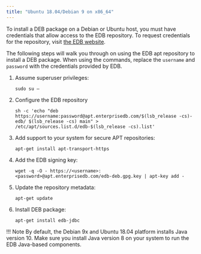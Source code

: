 ```yaml
---
title: "Ubuntu 18.04/Debian 9 on x86_64"
---
```


To install a DEB package on a Debian or Ubuntu host, you must have credentials that allow access to the EDB repository. To request credentials for the repository, visit [the EDB website](https://www.enterprisedb.com/repository-access-request).

The following steps will walk you through on using the EDB apt repository to install a DEB package. When using the commands, replace the `username` and `password` with the credentials provided by EDB.

1.  Assume superuser privileges:

    ```text
    sudo su –
    ```

2.  Configure the EDB repository

    ```text
    sh -c 'echo "deb https://username:password@apt.enterprisedb.com/$(lsb_release -cs)-edb/ $(lsb_release -cs) main" > /etc/apt/sources.list.d/edb-$(lsb_release -cs).list'
    ```

3.  Add support to your system for secure APT repositories:

    ```text
    apt-get install apt-transport-https
    ```

4.  Add the EDB signing key:

    ```text
    wget -q -O - https://<username>:<password>@apt.enterprisedb.com/edb-deb.gpg.key | apt-key add -
    ```

5.  Update the repository metadata:

    ```text
    apt-get update
    ```

6.  Install DEB package:

    ```text
    apt-get install edb-jdbc
    ```

!!! Note
    By default, the Debian 9x and Ubuntu 18.04 platform installs Java version 10. Make sure you install Java version 8 on your system to run the EDB Java-based components.
